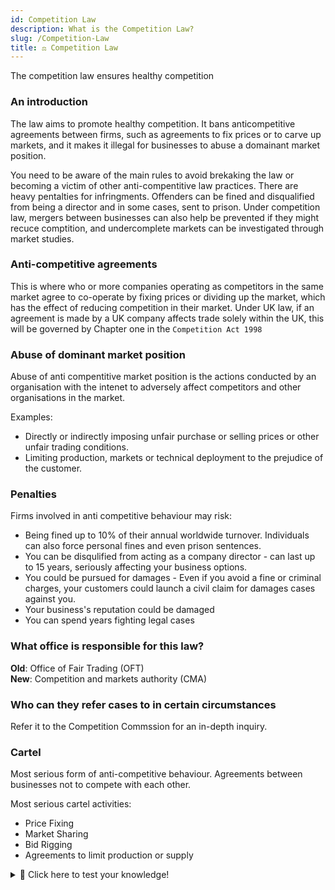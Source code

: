 ```yaml
---
id: Competition Law
description: What is the Competition Law?
slug: /Competition-Law
title: ⚖️ Competition Law
---
```


The competition law ensures healthy competition

### An introduction
The law aims to promote healthy competition. It bans anticompetitive agreements between firms, such as agreements to fix prices or to carve up markets, and it makes it illegal for businesses to abuse a domainant market position. 

You need to be aware of the main rules to avoid brekaking the law or becoming a victim of other anti-compentitive law practices. There are heavy pentalties for infringments. Offenders can be fined and disqualified from being a director and in some cases, sent to prison.
Under competition law, mergers between businesses can also help be prevented if they might recuce comptition, and undercomplete markets can be investigated through market studies.

### Anti-competitive agreements
This is where who or more companies operating as competitors in the same market agree to co-operate by fixing prices or dividing up the market, which has the effect of reducing competition in their market.
Under UK law, if an agreement is made by a UK company affects trade solely within the UK, this will be governed by Chapter one in the `Competition Act 1998`

### Abuse of dominant market position
Abuse of anti compentitive market  position is the actions conducted by an organisation with the intenet to adversely affect competitors and other organisations in the market.

Examples:
- Directly or indirectly imposing unfair purchase or selling prices or other unfair trading conditions.
- Limiting production, markets or technical deployment to the prejudice of the customer.

### Penalties
Firms involved in anti competitive behaviour may risk:
- Being fined up to 10% of their annual worldwide turnover. Individuals can also force personal fines and even prison sentences.
- You can be disqulified from acting as a company director - can last up to 15 years, seriously affecting your business options.
- You could be pursued for damages - Even if you avoid a fine or criminal charges, your customers could launch a civil claim for damages cases against you.
- Your business's reputation could be damaged
- You can spend years fighting legal cases

### What office is responsible for this law?
**Old**: Office of Fair Trading (OFT) <br/>
**New**: Competition and markets authority (CMA)

### Who can they refer cases to in certain circumstances
Refer it to the Competition Commssion for an in-depth inquiry.

### Cartel

Most serious form of anti-competitive behaviour. Agreements between businesses not to compete with each other.

Most serious cartel activities:
- Price Fixing
- Market Sharing
- Bid Rigging
- Agreements to limit production or supply


<details>
  <summary>🧠 Click here to test your knowledge! </summary>

<iframe src="https://quizlet.com/659653961/match/embed?i=3loczc&x=1jj1" height="500" width="100%"></iframe>

</details>
